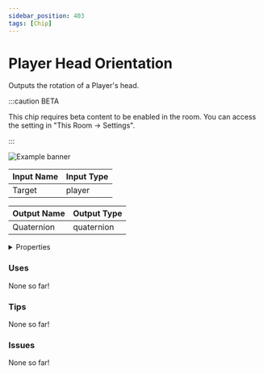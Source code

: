 ```yaml
---
sidebar_position: 403
tags: [Chip]
---
```


# Player Head Orientation

Outputs the rotation of a Player's head.

:::caution BETA

This chip requires beta content to be enabled in the room. You can access the setting in "This Room -> Settings".

:::

![Example banner](./assets/21ee2f55-0414-4fd6-a915-a2577832d6bd.svg)

| Input Name | Input Type |
|-----------|-----------|
| Target | player |

| Output Name | Output Type |
|-----------|-----------|
| Quaternion | quaternion |


<details>
  <summary>Properties</summary>
  <div>
    <div>
    <table>
      <thead>
        <tr>
          <th>Is beta required?</th>
          <th>✅</th>
        </tr>
        <tr>
          <th>Is this chip a trolling risk?</th>
          <th>❌</th>
        </tr>
        <tr>
          <th>Chip UUPD</th>
          <th>._uuid</th>
        </tr>
      </thead>
    </table>
    </div>
  </div>
</details>

### Uses

None so far!

### Tips

None so far!

### Issues

None so far!